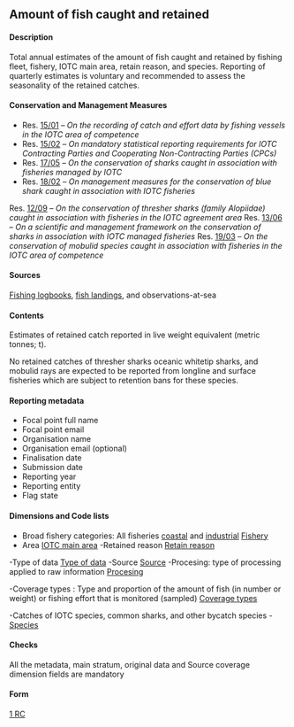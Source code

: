 ## Amount of fish caught and retained {#RCdataset}

#### Description

Total annual estimates of the amount of fish caught and retained by fishing fleet, fishery, IOTC main area, retain reason, and species. Reporting of quarterly estimates is voluntary and recommended to assess the seasonality of the retained catches.
<!--quarterly "if possible", not necessarily means voluntary (?) to discuss -->


#### Conservation and Management Measures

- Res. [15/01](https://www.iotc.org/cmm/resolution-1501-recording-catch-and-effort-data-fishing-vessels-iotc-area-competence) -- _On the recording of catch and effort data by fishing vessels in the IOTC area of competence_
- Res. [15/02](https://www.iotc.org/cmm/resolution-1502-mandatory-statistical-reporting-requirements-iotc-contracting-parties-and) -- _On mandatory statistical reporting requirements for IOTC Contracting Parties and Cooperating Non-Contracting Parties (CPCs)_
- Res. [17/05](https://www.iotc.org/cmm/resolution-1705-conservation-sharks-caught-association-fisheries-managed-iotc) -- _On the conservation of sharks caught in association with fisheries managed by IOTC_
- Res. [18/02](https://iotc.org/cmm/resolution-1802-management-measures-conservation-blue-shark-caught-association-iotc-fisheries) -- _On management measures for the conservation of blue shark caught in association with IOTC fisheries_

Res. [12/09](https://iotc.org/cmm/resolution-1209-conservation-thresher-sharks-family-alopiidae-caught-association-fisheries-iotc) -- _On the conservation of thresher sharks (family Alopiidae) caught in association with fisheries in the IOTC agreement area_
Res. [13/06](https://iotc.org/cmm/resolution-1306-scientific-and-management-framework-conservation-sharks-species-caught) -- _On a scientific and management framework on the conservation of sharks in association with IOTC managed fisheries_
Res. [19/03](https://iotc.org/cmm/resolution-1903-conservation-mobulid-rays-caught-association-fisheries-iotc-area-competence) -- _On the conservation of mobulid species caught in association with fisheries in the IOTC area of competence_

#### Sources

<!-- sources is part of the data or dimensions, so we'll remove from here -->

[Fishing logbooks](#fishinglogbook), [fish landings](#landings), and observations-at-sea

#### Contents

Estimates of retained catch reported in live weight equivalent (metric tonnes; t).

No retained catches of thresher sharks oceanic whitetip sharks, and mobulid rays are expected to be reported from longline and surface fisheries which are subject to retention bans for these species.
<!-- what happens if this ban is not fully implemented by all the CPCs?. According Res 13/06 the ban for retained OCS is a provisional measure, to be reviewed in 2016 ( which never happens), and applies for high seas (?). To discuss. I guess that we need to focus in what must be reported, no need to clarify what is not expected. At the end is important for us collect this information too, because indicates the level of implementation of the CMMs -->


#### Reporting metadata

- Focal point full name
- Focal point email
- Organisation name
- Organisation email (optional)
- Finalisation date
- Submission date
- Reporting year
- Reporting entity
- Flag state

#### Dimensions and Code lists 

<!-- Main Stratum (?) , to be in line with the forms -->

- Broad fishery categories: All fisheries
[coastal](#iotccoastalfishery) and [industrial](#iotcindustrialfishery)
[Fishery](../domain/fisheries/#fisheries)
<!-- Target species (?) if the new fishery codes are defined included the target species, we will keep this column in the form ?-->
- Area
[IOTC main area](../domain/admin/#IOareasMain)
-Retained reason
[Retain reason](../domain/biological/#retainReasons)

<!-- Original data (?) , to be in line with the forms -->
-Type of data
[Type of data](../domain/data/#Types_of_data_(DTATY))
-Source
[Source](../domain/data/#Sources_(DTASRC*))
-Procesing: type of processing applied to raw information
[Procesing](../domain/data/#Processings_(DTAPRO*))

<!-- Source coverage (?) , to be in line with the forms -->

-Coverage types : Type and proportion of the amount of fish (in number or weight) or fishing effort that is monitored (sampled)
[Coverage types](https://data.iotc.org/reference/1.0.0/domain/data/#coverageTypes)

<!-- Catch  -->
-Catches of IOTC species, common sharks, and other bycatch species - [Species](https://data.iotc.org/reference/1.0.0/domain/biological/#allSpecies)  

<!-- all the links and paths need to be revised -->


#### Checks

All the metadata, main stratum, original data and Source coverage dimension fields are mandatory

#### Form

[1 RC](../forms/#Form_1RC)
